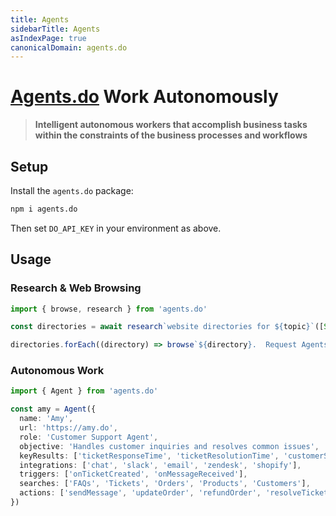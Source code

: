 ```yaml
---
title: Agents
sidebarTitle: Agents
asIndexPage: true
canonicalDomain: agents.do
---
```


# [Agents.do](https://agents.do) Work Autonomously

> **Intelligent autonomous workers that accomplish business tasks within the constraints of the business processes and workflows**

## Setup

Install the `agents.do` package:

```sh npm2yarn
npm i agents.do
```

Then set `DO_API_KEY` in your environment as above.

## Usage

### Research & Web Browsing

```ts
import { browse, research } from 'agents.do'

const directories = await research`website directories for ${topic}`([String])

directories.forEach((directory) => browse`${directory}.  Request Agents.do to be added`)
```

### Autonomous Work

```ts
import { Agent } from 'agents.do'

const amy = Agent({
  name: 'Amy',
  url: 'https://amy.do',
  role: 'Customer Support Agent',
  objective: 'Handles customer inquiries and resolves common issues',
  keyResults: ['ticketResponseTime', 'ticketResolutionTime', 'customerSatisfaction'],
  integrations: ['chat', 'slack', 'email', 'zendesk', 'shopify'],
  triggers: ['onTicketCreated', 'onMessageReceived'],
  searches: ['FAQs', 'Tickets', 'Orders', 'Products', 'Customers'],
  actions: ['sendMessage', 'updateOrder', 'refundOrder', 'resolveTicket', 'escalateTicket'],
})
```
